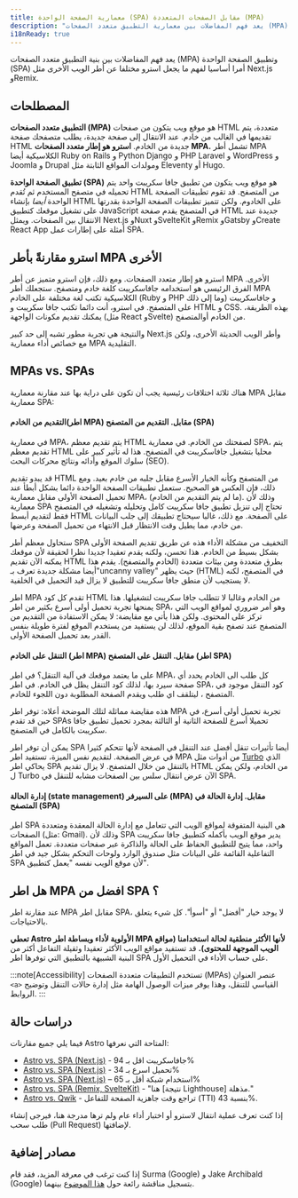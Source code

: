 ```yaml
---
title: معمارية الصفحة الواحدة (SPA) مقابل الصفحات المتعددة (MPA)
description: "يعد فهم المفاضلات بين معمارية التطبيق متعدد الصفحات (MPA) وتطبيق الصفحة الواحدة (SPA) أمرا أساسيا لفهم ما يجعل استرو مختلفا عن أطر الويب الأخرى."
i18nReady: true
---
```


يعد فهم المفاضلات بين بنية التطبيق متعدد الصفحات (MPA) وتطبيق الصفحة الواحدة (SPA) أمرا أساسيا لفهم ما يجعل استرو مختلفا عن أطر الويب الأخرى مثل Next.js وRemix.

## المصطلحات

**التطبيق متعدد الصفحات (MPA)** هو موقع ويب يتكون من صفحات HTML متعددة، يتم تقديمها في الغالب من خادم. عند الانتقال إلى صفحة جديدة، يطلب متصفحك صفحة HTML جديدة من الخادم. **استرو هو إطار متعدد الصفحات MPA.** تشمل أطر MPA الكلاسيكية أيضا Ruby on Rails و Python Django و PHP Laravel و WordPress و Joomla و Drupal ومولدات المواقع الثابتة مثل Eleventy أو Hugo.

**تطبيق الصفحة الواحدة (SPA)**
هو موقع ويب يتكون من تطبيق جافا سكريبت واحد يتم تحميله في متصفح المستخدم ثم تُقدم HTML من المتصفح. قد تقوم تطبيقات الصفحة الواحدة *أيضا* بإنشاء HTML على الخادوم. ولكن تتميز تطبيقات الصفحة الواحدة بقدرتها على تشغيل موقعك كتطبيق JavaScript في المتصفح يقدم صفحة HTML جديدة عند الانتقال بين الصفحات. ويمثل Next.js وNuxt وSvelteKit وRemix وGatsby وCreate React App أمثلة على إطارات عمل SPA.

## استرو مقارنةً بأطر MPA الأخرى

استرو هو إطار متعدد الصفحات. ومع ذلك، فإن استرو متميز عن أطر MPA الأخرى. الفرق الرئيسي هو استخدامه جافاسكريبت كلغة خادم ومتصفح. ستجعلك أطر MPA الكلاسيكية تكتب لغة مختلفة على الخادم (Ruby و PHP وما إلى ذلك) و جافاسكريبت على المتصفح. في استرو، أنت دائما تكتب جافا سكريبت و HTML و CSS. بهذه الطريقة، يمكنك تقديم مكونات الواجهة (مثل React وSvelte) من الخادم أوالمتصفح.

والنتيجة هي تجربة مطور تشبه إلى حد كبير Next.js وأطر الويب الحديثة الأخرى، ولكن مع خصائص أداء معمارية MPA التقليدية.

## MPAs vs. SPAs

هناك ثلاثة اختلافات رئيسية يجب أن تكون على دراية بها عند مقارنة معمارية MPA مقابل معمارية SPA:

#### التقديم من الخادم(اطر MPA) مقابل. التقديم من المتصفح (SPA)

في معمارية MPA، يتم تقديم معظم HTML لصفحتك من الخادم. في معمارية SPA، يتم تقديم معظم HTML محليا بتشغيل جافاسكريبت في المتصفح. هذا له تأثير كبير على سلوك الموقع وأدائه ونتائج محركات البحث (SEO).

قد يبدو تقديم HTML من المتصفح وكأنه الخيار الأسرع مقابل جلبه من خادم بعيد. ومع ذلك، فإن العكس هو الصحيح. ستعمل تطبيقات الصفحة الواحدة دائما بشكل أبطأ عند تحميل الصفحة الأولى مقابل معمارية MPA، (ما لم يتم  التقديم من الخادم). وذلك لأن معمارية SPA تحتاج إلى تنزيل تطبيق جافا سكريبت كامل وتحليله وتشغيله في المتصفح فقط لتقديم أبسط HTML على الصفحة. مع ذلك، غالبا سيحتاج تطبيقك إلى جلب البيانات من خادم، مما يطيل وقت الانتظار قبل الانتهاء من تحميل الصفحة وعرضها.

ستحاول معظم أطر SPA التخفيف من مشكلة الأداء هذه عن طريق تقديم الصفحة الأولى بشكل بسيط من الخادم. هذا تحسن، ولكنه يقدم تعقيدا جديدا نظرا لحقيقة لأن موقعك يمكنه الآن تقديم HTML بطرق متعددة ومن بيئات متعددة (الخادم والمتصفح). يقدم هذا أيضا مشكلة جديدة تعرف بـ"uncanny valley" حيث يظهر (HTML) في المتصفح، لكنه لا يستجيب لأن منطق جافا سكريبت للتطبيق لا يزال قيد التحميل في الخلفية.

اطر MPA تقدم كل كود HTML من الخادم وغالبا لا تتطلب جافا سكريبت لتشغيلها. هذا يمنحها تجربة تحميل أولى أسرع بكثير من اطر SPA، وهو أمر ضروري لمواقع الويب التي تركز على المحتوى. ولكن هذا يأتي مع مقايضة: لا يمكن الاستفادة من التقديم من المتصفح عند تصفح بقية الموقع، لذلك لن يستفيد من يستخدم الموقع لفترة طويلة بنفس القدر بعد تحميل الصفحة الأولى.

#### التنقل على الخادم (اطر MPA) مقابل.   التنقل على المتصفح (اطر SPA)

على ما يعتمد موقعك في آلية التنقل؟ في اطر MPA، كل طلب الى الخادم يحدد أي صفحة سيرد بها، لذلك كود التنقل يظل في الخادم. في اطر SPA، كود التنقل موجود في المتصفح ، ليتلقف اي طلب ويقدم الصفحة المطلوبة دون اللجوء للخادم. 

هذه مقايضة مماثلة لتلك الموضحة أعلاه: توفر اطر MPA تجربة تحميل أولى أسرع، في حين قد تقدم SPAs تحميلا أسرع للصفحة الثانية أو الثالثة بمجرد تحميل تطبيق جافا سكريبت بالكامل في المتصفح.

يمكن أن توفر اطر SPA أيضا تأثيرات تنقل أفضل عند التنقل في الصفحة لأنها تتحكم كثيرا في عرض الصفحة. لتقديم نفس الميزة، تستفيد اطر MPA من أدوات مثل [Turbo](https://turbo.hotwired.dev/) الذي يحاكي اطر SPA بالتنقل من خلال المتصفح. لا يزال تقديم HTML من الخادم، ولكن يمكن ل Turbo الآن عرض انتقال سلس بين الصفحات مشابه للتنقل في SPA.

#### إدارة الحالة (state management) على السيرفر (MPA) مقابل. إدارة الحالة في المتصفح (SPA)

اطر SPA هي البنية المتفوقة لمواقع الويب التي تتعامل مع إدارة الحالة المعقدة ومتعددة الصفحات (مثل: Gmail). وذلك لأن SPA يدير موقع الويب بأكمله كتطبيق جافا سكريبت واحد، مما يتيح للتطبيق الحفاظ على الحالة والذاكرة عبر صفحات متعددة. تعمل المواقع التفاعلية القائمة على البيانات مثل صندوق الوارد ولوحات التحكم بشكل جيد في اطر SPA  لأن موقع الويب نفسه "يعمل كتطبيق".

## هل اطر MPA افضل من SPA ؟

عند مقارنة اطر MPA مقابل اطر SPA، لا يوجد خيار "أفضل" أو "أسوأ". كل شيء يتعلق بالاحتياجات.

**تعطي Astro الأولوية لأداء وبساطة اطر MPA لأنها الأكثر منطقية لحالة استخدامنا (مواقع الويب الموجهة للمحتوى).** قد تستفيد مواقع الويب الأكثر تعقيدا وثقيلة التفاعل أكثر من البنية الشبيهة بالتطبيق التي توفرها اطر SPA على حساب الأداء في التحميل الأول.

:::note[Accessibility]
تستخدم التطبيقات متعددة الصفحات (MPAs) عنصر العنوان `<a>` القياسي للتنقل، وهذا يوفر ميزات الوصول الهامة مثل إدارة حالات التنقل وتوضيح الروابط.
:::

## دراسات حالة

فيما يلي جميع مقارنات Astro المتاحة التي نعرفها:

- [Astro vs. SPA (Next.js)](https://twitter.com/t3dotgg/status/1437195415439360003) - جافاسكريبت اقل بـ 94%
- [Astro vs. SPA (Next.js)](https://twitter.com/jlengstorf/status/1442707241627385860?lang=en) - تحميل اسرع بـ 34%
- [Astro vs. SPA (Next.js)](https://vanntile.com/blog/next-to-astro) – استخدام شبكة أقل بـ 65%
- [Astro vs. SPA (Remix, SvelteKit)](https://www.youtube.com/watch?v=2ZEMb_H-LYE&t=8163s) - "هنا [نتيجة Lighthouse] مذهلة."
- [Astro vs. Qwik](https://www.youtube.com/watch?v=2ZEMb_H-LYE&t=8504s) - تراجع وقت جاهزية الصفحة للتفاعل (TTI) بنسبة 43%.


إذا كنت تعرف عملية انتقال لاسترو أو اختبار أداء عام ولم ترها مدرجة هنا، فيرجى إنشاء طلب سحب (Pull Request) لإضافتها.

## مصادر إضافية

إذا كنت ترغب في معرفة المزيد، فقد قام Surma (Google) و Jake Archibald (Google) بتسجيل مناقشة رائعة حول [هذا الموضوع](https://www.youtube.com/watch?v=ivLhf3hq7eM) بينهما.


